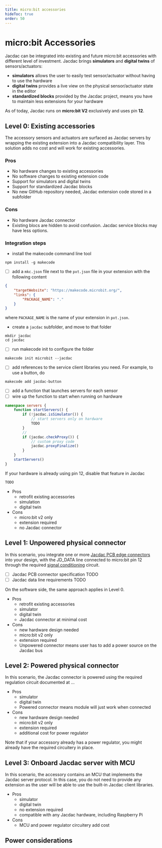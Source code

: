 ```yaml
---
title: micro:bit accessories
hideToc: true
order: 50
---
```


# micro:bit Accessories

Jacdac can be integrated into existing and future micro:bit accessories with different level of investment.
Jacdac brings **simulators** and **digital twins** of sensors/actuators:

-   **simulators** allows the user to easily test sensor/actuator without having to use the hardware
-   **digital twins** provides a live view on the physical sensor/actuator state in the editor
-   **standardized blocks** provided by the Jacdac project, means you have to maintain less extensions for your hardware

As of today, Jacdac runs on **micro:bit V2** exclusively and uses pin **12**.

## Level 0: Existing accessories

The accessory sensors and actuators are surfaced as Jacdac servers by wrapping the existing extension into a Jacdac compatibility layer.
This solution adds no cost and will work for existing accessories.

### Pros

-   No hardware changes to existing accessories
-   No software changes to existing extension code
-   Support for simulators and digital twins
-   Support for standardized Jacdac blocks
-   No new GitHub repository needed, Jacdac extension code stored in a subfolder

### Cons

-   No hardware Jacdac connector
-   Existing blocs are hidden to avoid confusion. Jacdac service blocks may have less options.

### Integration steps

-   install the makecode command line tool

```
npm install -g makecode
```

-   [ ] add a `mkc.json` file next to the `pxt.json` file in your extension with the following content

```json
{
    "targetWebsite": "https://makecode.microbit.org/",
    "links": {
        "PACKAGE_NAME": "."
    }
}
```

where `PACKAGE_NAME` is the name of your extension in `pxt.json`.

-   create a `jacdac` subfolder, and move to that folder

```
mkdir jacdac
cd jacdac
```

-   [ ] run makecode init to configure the folder

```
makecode init microbit --jacdac
```

-   [ ] add references to the service client libraries you need. For example, to use a button, do

```
makecode add jacdac-button
```

-   [ ] add a function that launches servers for each sensor
-   [ ] wire up the function to start when running on hardware

```ts
namespace servers {
    function startServers() {
        if (!jacdac.isSimulator()) {
            // start servers only on hardware
            TODO
        }
        //
        if (jacdac.checkProxy()) {
            // custom proxy code
            jacdac.proxyFinalize()
        }
    }
    startServers()
}
```

If your hardware is already using pin 12, disable that feature in Jacdac

```ts
TODO
```

-   Pros
    -   retrofit existing accessories
    -   simulation
    -   digital twin
-   Cons
    -   micro:bit v2 only
    -   extension required
    -   no Jacdac connector

## Level 1: Unpowered physical connector

In this scenario, you integrate one or more [Jacdac PCB edge connectors](/ddk/design#pcb-edge-connector) into your design, with the JD_DATA line connected to micro:bit pin 12 through the required [signal conditioning](/ddk/design#signalling) circuit.

-   [ ] Jacdac PCB connector specification TODO
-   [ ] Jacdac data line requirements TODO

On the software side, the same approach applies in Level 0.

-   Pros
    -   retrofit existing accessories
    -   simulator
    -   digital twin
    -   Jacdac connector at minimal cost
-   Cons
    -   new hardware design needed
    -   micro:bit v2 only
    -   extension required
    -   Unpowered connector means user has to add a power source on the Jacdac bus

## Level 2: Powered physical connector

In this scenario, the Jacdac connector is powered using the required regulation circuit documented at ...

-   Pros
    -   simulator
    -   digital twin
    -   Powered connector means module will just work when connected
-   Cons
    -   new hardware design needed
    -   micro:bit v2 only
    -   extension required
    -   additional cost for power regulator

Note that if your accessory already has a power regulator, you might already have the required circuitery in place.

## Level 3: Onboard Jacdac server with MCU

In this scenario, the accessory contains an MCU that implements the Jacdac server protocol.
In this case, you do not need to provide any extension as the user will be able to use the built-in Jacdac client libraries.

-   Pros
    -   simulator
    -   digital twin
    -   no extension required
    -   compatible with any Jacdac hardware, including Raspberry Pi
-   Cons
    -   MCU and power regulator circuitery add cost

## Power considerations
